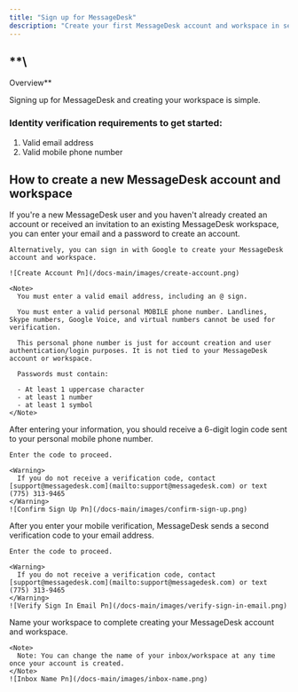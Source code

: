 ```yaml
---
title: "Sign up for MessageDesk"
description: "Create your first MessageDesk account and workspace in seconds"
---
```


## **\
Overview**

Signing up for MessageDesk and creating your workspace is simple.

### Identity verification requirements to get started:

1. Valid email address
2. Valid mobile phone number

## How to create a new MessageDesk account and workspace

<Steps>
  <Step title="Visit MessageDesk's sign up page" stepNumber={1}>
    If you're a new MessageDesk user and you haven't already created an account or received an invitation to an existing MessageDesk workspace, you can enter your email and a password to create an account.

    Alternatively, you can sign in with Google to create your MessageDesk account and workspace.

    ![Create Account Pn](/docs-main/images/create-account.png)

    <Note>
      You must enter a valid email address, including an @ sign.

      You must enter a valid personal MOBILE phone number. Landlines, Skype numbers, Google Voice, and virtual numbers cannot be used for verification.

      This personal phone number is just for account creation and user authentication/login purposes. It is not tied to your MessageDesk account or workspace.

      Passwords must contain:

      - At least 1 uppercase character
      - at least 1 number
      - at least 1 symbol
    </Note>
  </Step>
  <Step title="Confirm sign up" stepNumber={2}>
    After entering your information, you should receive a 6-digit login code sent to your personal mobile phone number.

    Enter the code to proceed.

    <Warning>
      If you do not receive a verification code, contact [support@messagedesk.com](mailto:support@messagedesk.com) or text (775) 313-9465
    </Warning>
    ![Confirm Sign Up Pn](/docs-main/images/confirm-sign-up.png)
  </Step>
  <Step title="Verify sign-in with a code from your email" stepNumber={3}>
    After you enter your mobile verification, MessageDesk sends a second verification code to your email address. 

    Enter the code to proceed.

    <Warning>
      If you do not receive a verification code, contact [support@messagedesk.com](mailto:support@messagedesk.com) or text (775) 313-9465
    </Warning>
    ![Verify Sign In Email Pn](/docs-main/images/verify-sign-in-email.png)
  </Step>
  <Step title="Give your new workspace/inbox a name">
    Name your workspace to complete creating your MessageDesk account and workspace.

    <Note>
      Note: You can change the name of your inbox/workspace at any time once your account is created.
    </Note>
    ![Inbox Name Pn](/docs-main/images/inbox-name.png)
  </Step>
</Steps>